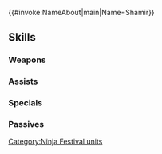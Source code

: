 {{#invoke:NameAbout|main|Name=Shamir}}{{HeroPage Tabs}}
{{Hero Infobox
|Name=Shamir
|Title=Lone-Moon Ninja
|WeaponType=Green Axe
|MoveType=Infantry
|Origin=Fire Emblem: Three Houses
|Gender=Female
|actorEN=Allegra Clark
|actorJP=渡辺優里奈
|artist=п猫Ｒ
|additionDate=November 4, 2021
|releaseDate=November 5, 2021
|cv1=12
|cv2=500900
|TagID=忍者シャミア
|InternalID=729
|Properties=tempest,limited,specDisplay
|description=A knight of Seiros who lived as a mercenary in her past. She carries out her duties, speaking no more than is necessary—a perfect quality for a ninja. Appears in Fire Emblem: Three Houses.
}}
{{Stats Page
|Lv1HP=18|Lv1ATK=9|Lv1SPD=10|Lv1DEF=9|Lv1RES=8
|GRHP=55|GRATK=65|GRSPD=70|GRDEF=50|GRRES=55
}}
==Skills==
===Weapons===
{{Weapons Table
|weapon1=Iron Axe
|weapon1Default=1
|weapon1Unlock=1
|weapon2=Steel Axe
|weapon2Default=2
|weapon2Unlock=2
|weapon3=Shuriken Cleaver
|weapon3Default=3
|weapon3Unlock=3
|weapon4=Shuriken Cleaver+
|weapon4Default=5
|weapon4Unlock=5
}}
===Assists===
{{Assists Table}}
===Specials===
{{Specials Table
|special1=Night Sky
|special1Default=4
|special1Unlock=3
|special2=Glimmer
|special2Unlock=4
}}
===Passives===
{{Passives Table
|passiveA1=Speed +1
|passiveA2=Atk/Spd 1
|passiveA3=Atk/Spd 2
|passiveA1Unlock=1
|passiveA2Unlock=2
|passiveA3Unlock=4
|passiveC1=Atk/Spd Oath 1
|passiveC2=Atk/Spd Oath 2
|passiveC3=Atk/Spd Oath 3
|passiveC1Unlock=3
|passiveC2Unlock=4
|passiveC3Unlock=5
}}
{{Heroes Navbox}}
[[Category:Ninja Festival units]]